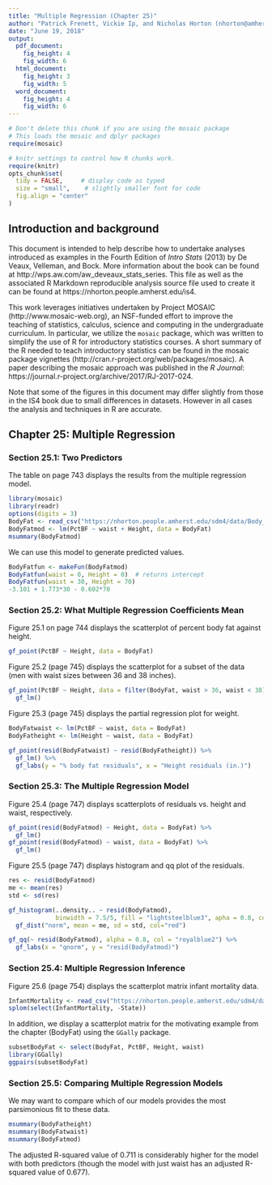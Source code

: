 ```yaml
---
title: "Multiple Regression (Chapter 25)"
author: "Patrick Frenett, Vickie Ip, and Nicholas Horton (nhorton@amherst.edu)"
date: "June 19, 2018"
output: 
  pdf_document:
    fig_height: 4
    fig_width: 6
  html_document:
    fig_height: 3
    fig_width: 5
  word_document:
    fig_height: 4
    fig_width: 6
---
```

  
  
```r
# Don't delete this chunk if you are using the mosaic package
# This loads the mosaic and dplyr packages
require(mosaic)
```

```r
# knitr settings to control how R chunks work.
require(knitr)
opts_chunk$set(
  tidy = FALSE,     # display code as typed
  size = "small",    # slightly smaller font for code
  fig.align = "center"
)
```

## Introduction and background 

This document is intended to help describe how to undertake analyses introduced 
as examples in the Fourth Edition of *Intro Stats* (2013) by De Veaux, Velleman, and Bock.
More information about the book can be found at http://wps.aw.com/aw_deveaux_stats_series.  This
file as well as the associated R Markdown reproducible analysis source file used to create it can be found at https://nhorton.people.amherst.edu/is4.

This work leverages initiatives undertaken by Project MOSAIC (http://www.mosaic-web.org), an NSF-funded effort to improve the teaching of statistics, calculus, science and computing in the undergraduate curriculum. In particular, we utilize the `mosaic` package, which was written to simplify the use of R for introductory statistics courses. A short summary of the R needed to teach introductory statistics can be found in the mosaic package vignettes (http://cran.r-project.org/web/packages/mosaic). A paper describing the mosaic approach was published in the *R Journal*: https://journal.r-project.org/archive/2017/RJ-2017-024.

Note that some of the figures in this document may differ slightly from those in the IS4 book due to small differences in datasets. However in all cases the analysis and techniques in R are accurate.

## Chapter 25: Multiple Regression

### Section 25.1: Two Predictors


The table on page 743 displays the results from the multiple regression model.

```r
library(mosaic)
library(readr)
options(digits = 3)
BodyFat <- read_csv("https://nhorton.people.amherst.edu/sdm4/data/Body_fat_complete.csv")
BodyFatmod <- lm(PctBF ~ waist + Height, data = BodyFat)
msummary(BodyFatmod)
```

We can use this model to generate predicted values.

```r
BodyFatfun <- makeFun(BodyFatmod)
BodyFatfun(waist = 0, Height = 0)  # returns intercept
BodyFatfun(waist = 30, Height = 70)  
-3.101 + 1.773*30 - 0.602*70
```

### Section 25.2: What Multiple Regression Coefficients Mean

Figure 25.1 on page 744 displays the scatterplot of percent body fat against height.

```r
gf_point(PctBF ~ Height, data = BodyFat) 
```

Figure 25.2 (page 745) displays the scatterplot for a subset of the data (men with waist sizes between 36 and 38 inches).

```r
gf_point(PctBF ~ Height, data = filter(BodyFat, waist > 36, waist < 38)) %>%
  gf_lm()
```

Figure 25.3 (page 745) displays the partial regression plot for weight.

```r
BodyFatwaist <- lm(PctBF ~ waist, data = BodyFat)
BodyFatheight <- lm(Height ~ waist, data = BodyFat)

gf_point(resid(BodyFatwaist) ~ resid(BodyFatheight)) %>%
  gf_lm() %>%
  gf_labs(y = "% body fat residuals", x = "Height residuals (in.)")
```

### Section 25.3: The Multiple Regression Model 

Figure 25.4 (page 747) displays scatterplots of residuals vs. height and waist, respectively.

```r
gf_point(resid(BodyFatmod) ~ Height, data = BodyFat) %>% 
  gf_lm()
gf_point(resid(BodyFatmod) ~ waist, data = BodyFat) %>%
  gf_lm()
```

Figure 25.5 (page 747) displays histogram and qq plot of the residuals.

```r
res <- resid(BodyFatmod)
me <- mean(res)
std <- sd(res)

gf_histogram(..density.. ~ resid(BodyFatmod), 
             binwidth = 7.5/5, fill = "lightsteelblue3", apha = 0.8, col = TRUE) %>%
  gf_dist("norm", mean = me, sd = std, col="red")

gf_qq(~ resid(BodyFatmod), alpha = 0.8, col = "royalblue2") %>%
  gf_labs(x = "qnorm", y = "resid(BodyFatmod)")
```

 
### Section 25.4: Multiple Regression Inference

Figure 25.6 (page 754) displays the scatterplot matrix infant mortality data.  

```r
InfantMortality <- read_csv("https://nhorton.people.amherst.edu/sdm4/data/Infant_Mortality.csv")
splom(select(InfantMortality, -State))
```

In addition, we display a scatterplot matrix for the motivating example from the chapter (BodyFat) using the `GGally` package.
```r
subsetBodyFat <- select(BodyFat, PctBF, Height, waist)
library(GGally)
ggpairs(subsetBodyFat)
```

 
### Section 25.5: Comparing Multiple Regression Models

We may want to compare which of our models provides the most parsimonious fit to these data.

```r
msummary(BodyFatheight)
msummary(BodyFatwaist)
msummary(BodyFatmod)
```

The adjusted R-squared value of 0.711 is considerably higher for the model
with both predictors (though the model with just waist has an adjusted R-squared value of 0.677).
